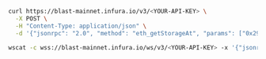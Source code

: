 
<Tabs>
  <TabItem value="curl">

```bash
curl https://blast-mainnet.infura.io/v3/<YOUR-API-KEY> \
  -X POST \
  -H "Content-Type: application/json" \
  -d '{"jsonrpc": "2.0", "method": "eth_getStorageAt", "params": ["0x295a70b2de5e3953354a6a8344e616ed314d7251", "0x6661e9d6d8b923d5bbaab1b96e1dd51ff6ea2a93520fdc9eb75d059238b8c5e9", "0x65a8db"], "id": 1}'
```

  </TabItem>
  <TabItem value="WSS">

```bash
wscat -c wss://blast-mainnet.infura.io/ws/v3/<YOUR-API-KEY> -x '{"jsonrpc": "2.0", "method": "eth_getStorageAt", "params": ["0x295a70b2de5e3953354a6a8344e616ed314d7251", "0x6661e9d6d8b923d5bbaab1b96e1dd51ff6ea2a93520fdc9eb75d059238b8c5e9", "0x65a8db"], "id": 1}'
```

  </TabItem>
</Tabs>
